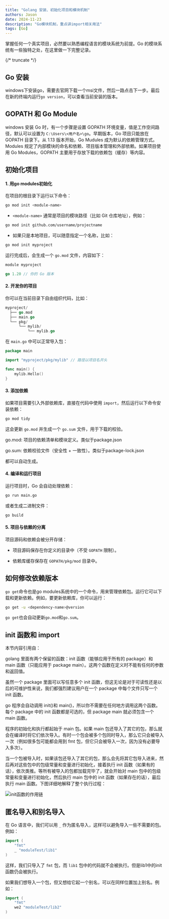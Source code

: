 ```yaml
---
title: "Golang 安装、初始化项目和模块机制"
authors: Jason
date: 2024-11-23
description: "Go模块机制，重点讲import相关用法"
tags: [Go]
---
```



掌握任何一个真实项目，必然要以熟悉编程语言的模块系统为前提。Go 的模块系统有一些独特之处，在这里做一下完整记录。

{/* truncate */}

## Go 安装

windows下安装go，需要去官网下载一个msi文件，然后一路点击下一步。最后在新的终端内运行`go version`，可以查看当前安装的版本。

## GOPATH 和 Go Module

windows 安装 Go 时，有一个步骤是设置 GOPATH 环境变量，值是工作空间路径，默认可以设置为 `C:\Users\<用户名>\go`。早期版本，Go 项目只能放在 GOPATH 目录下。从 1.13 版本开始，Go Mudules 成为默认的依赖管理方式。Modules 规定了内部模块的命名和依赖、项目版本管理和外部依赖。如果项目使用 Go Modules，GOPATH 主要用于存放下载的依赖包（缓存）等内容。

## 初始化项目

#### 1. 用go modules初始化

在项目的根目录下运行以下命令：

```bash
go mod init <module-name>
```

- `<module-name>` 通常是项目的模块路径（比如 Git 仓库地址），例如：

```bash
go mod init github.com/username/projectname
```

- 如果只是本地项目，可以随意指定一个名称，比如：

```bash
go mod init myproject
```

运行完成后，会生成一个 `go.mod` 文件，内容如下：

```go
module myproject

go 1.20 // 你的 Go 版本
```

#### 2. 开发你的项目

你可以在当前目录下自由组织代码，比如：

```go
myproject/
  ├── go.mod
  ├── main.go
  └── pkg/
      └── mylib/
          └── mylib.go
```

在 `main.go` 中可以正常导入包：

```go
package main

import "myproject/pkg/mylib" // 路径以项目名开头

func main() {
    mylib.Hello()
}
```

#### 3. 添加依赖

如果项目需要引入外部依赖库，直接在代码中使用 `import`，然后运行以下命令安装依赖：

```bash
go mod tidy
```

这会更新 `go.mod` 并生成一个 `go.sum` 文件，用于下载的校验。

<Callout type="info">
  <div>
    <p>go.mod: 项目的依赖清单和模块定义。类似于package.json</p>
    <p>go.sum: 依赖校验文件（安全性 + 一致性）。类似于package-lock.json</p>
    都可以自动生成。
  </div>
</Callout>

#### 4. 编译和运行项目

运行项目时，Go 会自动处理依赖：

```bash
go run main.go
```

或者生成二进制文件：

```bash
go build
```

#### 5. 项目与依赖的分离

项目源码和依赖会被分开存储：

- 项目源码保存在你定义的目录中（不受 `GOPATH` 限制）。

- 依赖库缓存保存在 `GOPATH/pkg/mod` 目录中。

## 如何修改依赖版本

`go get`命令也是go modules系统中的一个命令，用来管理依赖包。运行它可以下载和更新依赖。例如，要更新依赖库，你可以运行：

```bash
go get -u <dependency-name>@version
```

`go get`也会自动更新`go.mod`和`go.sum`。

## init 函数和 import

本节内容引用自：

<LinkCard
  title="8小时转职Golang工程师"
  link="https://www.yuque.com/aceld/mo95lb/kk9cvo"
/>

golang 里面有两个保留的函数：init 函数（能够应用于所有的 package）和 main 函数（只能应用于 package main）。这两个函数在定义时不能有任何的参数和返回值。

虽然一个 package 里面可以写任意多个 init 函数，但这无论是对于可读性还是以后的可维护性来说，我们都强烈建议用户在一个 package 中每个文件只写一个 init 函数。

go 程序会自动调用 init()和 main()，所以你不需要在任何地方调用这两个函数。每个 package 中的 init 函数都是可选的，但 package main 就必须包含一个 main 函数。

程序的初始化和执行都起始于 main 包。如果 main 包还导入了其它的包，那么就会在编译时将它们依次导入。有时一个包会被多个包同时导入，那么它只会被导入一次（例如很多包可能都会用到 fmt 包，但它只会被导入一次，因为没有必要导入多次）。

当一个包被导入时，如果该包还导入了其它的包，那么会先将其它包导入进来，然后再对这些包中的包级常量和变量进行初始化，接着执行 init 函数（如果有的话），依次类推。等所有被导入的包都加载完毕了，就会开始对 main 包中的包级常量和变量进行初始化，然后执行 main 包中的 init 函数（如果存在的话），最后执行 main 函数。下图详细地解释了整个执行过程：

![init函数的作用链](https://img.jasonleehere.com/202411231522117.png)

## 匿名导入和别名导入

在 Go 语言中，我们可以用 `_` 作为匿名导入，这样可以避免导入一些不需要的包。例如：

```go
import (
	"fmt"
	_ "moduleTest/lib1"
)
```

这样，我们只导入了 `fmt` 包，而 `lib1` 包中的代码就不会被执行。但是lib1中的init函数仍会被执行。

如果我们想导入一个包，但又想给它起一个别名，可以在同样位置加上别名。例如：

```go
import (
	"fmt"
	we2 "moduleTest/lib2"
)
```

